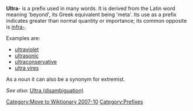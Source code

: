 [[Category:Move to Wiktionary 2007-10]]

'''Ultra'''- is a prefix used in many words. It is derived from the Latin word meaning 'beyond', its Greek equivalent being 'meta'. Its use as a prefix indicates greater than normal quantity or importance; its common opposite is [[infra-]].

Examples are:
*[[ultraviolet]]
*[[ultrasonic]]
*[[ultraconservative]]
*[[ultra vires]]

As a noun it can also be a synonym for extremist.

''See also:'' [[Ultra (disambiguation)]]

[[Category:Prefixes]]
